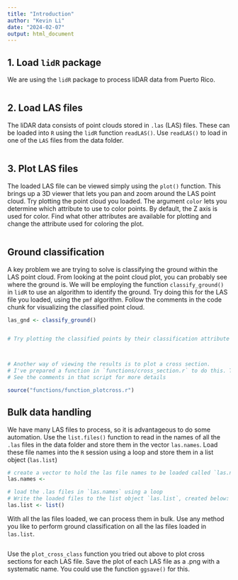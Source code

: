 ```yaml
---
title: "Introduction"
author: "Kevin Li"
date: "2024-02-07"
output: html_document
---
```


## 1. Load `lidR` package

We are using the `lidR` package to process liDAR data from Puerto Rico.

```r


```

## 2. Load LAS files

The liDAR data consists of point clouds stored in `.las` (LAS) files. These can be loaded into `R` using the `lidR` function `readLAS()`. Use `readLAS()` to load in one of the `LAS` files from the data folder.

```r



```

## 3. Plot LAS files

The loaded LAS file can be viewed simply using the `plot()` function. This brings up a 3D viewer that lets you pan and zoom around the LAS point cloud. Try plotting the point cloud you loaded. The argument `color` lets you determine which attribute to use to color points. By default, the Z axis is used for color. Find what other attributes are available for plotting and change the attribute used for coloring the plot.

```r



```

## Ground classification

A key problem we are trying to solve is classifying the ground within the LAS point cloud. From looking at the point cloud plot, you can probably see where the ground is. We will be employing the function `classify_ground()` in `lidR` to use an algorithm to identify the ground. Try doing this for the LAS file you loaded, using the `pmf` algorithm. Follow the comments in the code chunk for visualizing the classified point cloud.

```r

las_gnd <- classify_ground()


# Try plotting the classified points by their classification attribute to view results



# Another way of viewing the results is to plot a cross section.
# I've prepared a function in `functions/cross_section.r` to do this. Try this out.
# See the comments in that script for more details

source("functions/function_plotcross.r")

```

## Bulk data handling

We have many LAS files to process, so it is advantageous to do some automation. Use the `list.files()` function to read in the names of all the `.las` files in the data folder and store them in the vector `las.names`. Load these file names into the `R` session using a loop and store them in a list object (`las.list`)

```r

# create a vector to hold the las file names to be loaded called `las.names`
las.names <- 

# load the .las files in `las.names` using a loop
# Write the loaded files to the list object `las.list`, created below:
las.list <- list()

```

With all the las files loaded, we can process them in bulk. Use any method you like to perform ground classification on all the las files loaded in `las.list`.

```r


```

Use the `plot_cross_class` function you tried out above to plot cross sections for each LAS file. Save the plot of each LAS file as a .png with a systematic name. You could use the function `ggsave()` for this.

```r


```
